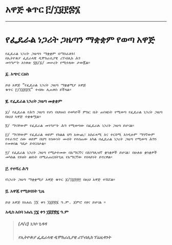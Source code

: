 # አዋጅ ቁጥር ፫/፲፱፻፷፮

---

# የፌዴራል ነጋሪት ጋዜጣን ማቋቋም የወጣ አዋጅ

    የፌዴራል ነጋሪት ጋዜጣን ማቋቋም በማስፈለጉ፤
    በኢትዮጵያ ፌዴራላዊ ዲሞክራሲያዊ ሪፐብሊክ ሕገ
    መንግሥት አንቀጽ ፶፭/፩/ መሠረት የሚተለው ታውጇል፡፡

#### ፩. አጭር ርዕስ

    ይህ አዋጅ “የፌዴራል ነጋሪት ጋዜጣ ማቋቋሚያ አዋጅ
    ቁጥር ፫/፲፱፻፷፮” ተብሎ ሊጠቀስ ይችላል።

#### ፪. የፌዴራል ነጋሪት ጋዜጣ መቋቋም

    ፩/ የፌዴራል የሕግ ጋዜጣ የሆነ በህዝብ ተወካዮች ምክር ቤት ጠባቂነት የሚወጣ የፌዴራል ነጋሪት ጋዜጣ በዚህ ኣዋጅ ተቋቁሟል።

    ፪/ ማናቸውም የፌዴራል መንግሥት ሕግ የሚወጣው በፌዴራሉ ነጋሪት ጋዜጣ ይሆናል።

    ፫/ ማናቸውም የፌዴራል ወይም የክልል ህግ አውጪ፣ አስፈጻሚ እና ተርጓሚ እንዲሁም ማንኛውም የተፈጥሮ ሰው ወይም በህግ የሰውነት መብት የተሰጠው አካል በፌዴራል ነጋሪት ጋዜጣ የሚወጣ ሕግን የመቀበል ግዴታ ይኖርበታል።

    ፬/ የፌዴራል ነጋሪት ጋዜጣ የሚታተመው በአማርኛና በእንግሊዝኛ ቋንቋዎች ይሆናል፣ በሁለቱ ቋንቋዎች መካከል የይዘት ልዩነት በሚፈጠርበትጊዜ የአማርኛው የበላይነት ይኖረዋል።

#### ፫. የተሻረ ሕግ

    የነጋሪት ጋዜጣ ማቋቋሚያ አዋጅ ቁጥር ፩/፲፱፻፴፬ በዚህ አዋጅ ተሽሯል፡፡

#### ፬. አዋጁ የሚፀናበት ጊዜ

    ይህ አዋጅ ከነሐሴ ፲፮ ቀን ፲፱፻፳፯ ዓ.ም. ጀምሮ የፀና ይሆናል ።

**አዲስ አበባ ነሐሴ ፲፮ ቀን ፲፱፻፳፯ ዓ.ም**

> ##### (ዶ/ር) ነጋሶ ጊዳዳ
>
> ##### የኢትዮጵያ ፌዴራላዊ ዲሞክራሲያዊ ሪፐብሊክ ፕሬዚዳንት
